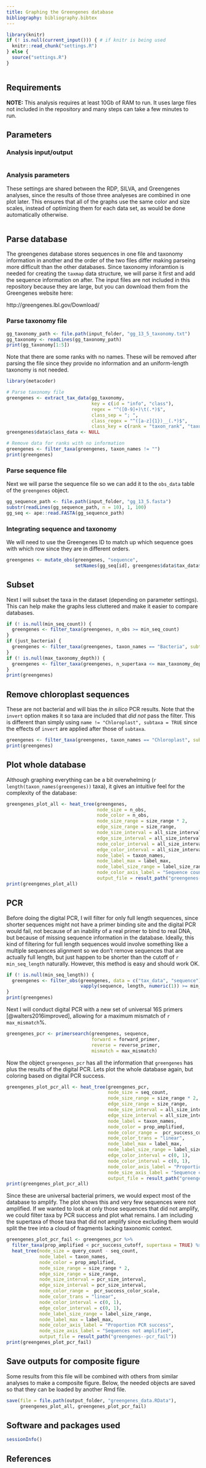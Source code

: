 ```yaml
---
title: Graphing the Greengenes database
bibliography: bibliography.bibtex
---
```


```r
library(knitr)
if (! is.null(current_input())) { # if knitr is being used
  knitr::read_chunk("settings.R")
} else {
  source("settings.R")
}
```

```r
```

## Requirements 

**NOTE:** This analysis requires at least 10Gb of RAM to run.
It uses large files not included in the repository and many steps can take a few minutes to run. 

## Parameters

### Analysis input/output

```r
```

### Analysis parameters

These settings are shared between the RDP, SILVA, and Greengenes analyses, since the results of those three analyeses are combined in one plot later. 
This ensures that all of the graphs use the same color and size scales, instead of optimizing them for each data set, as would be done automatically otherwise.

```r
```


## Parse database

The greengenes database stores sequences in one file and taxonomy information in another and the order of the two files differ making parseing more difficult than the other databases.
Since taxonomy inforamtion is needed for creating the `taxmap` data structure, we will parse it first and add the sequence information on after.
The input files are not included in this repository because they are large, but you can download them from the Greengenes website here: 

http://greengenes.lbl.gov/Download/

### Parse taxonomy file

```r
gg_taxonomy_path <- file.path(input_folder, "gg_13_5_taxonomy.txt")
gg_taxonomy <- readLines(gg_taxonomy_path)
print(gg_taxonomy[1:5])
```

Note that there are some ranks with no names. 
These will be removed after parsing the file since they provide no information and an uniform-length taxonomy is not needed.

```r
library(metacoder)
```

```r
# Parse taxonomy file
greengenes <- extract_tax_data(gg_taxonomy,
                               key = c(id = "info", "class"),
                               regex = "^([0-9]+)\t(.*)$",
                               class_sep = "; ",
                               class_regex = "^([a-z]{1})__(.*)$",
                               class_key = c(rank = "taxon_rank", "taxon_name"))
greengenes$data$class_data <- NULL

# Remove data for ranks with no information
greengenes <- filter_taxa(greengenes, taxon_names != "")
print(greengenes)
```


### Parse sequence file

Next we will parse the sequence file so we can add it to the `obs_data` table of the `greengenes` object.

```r
gg_sequence_path <- file.path(input_folder, "gg_13_5.fasta")
substr(readLines(gg_sequence_path, n = 10), 1, 100)
gg_seq <- ape::read.FASTA(gg_sequence_path)
```

### Integrating sequence and taxonomy

We will need to use the Greengenes ID to match up which sequence goes with which row since they are in different orders.

```r
greengenes <- mutate_obs(greengenes, "sequence",
                         setNames(gg_seq[id], greengenes$data$tax_data$taxon_id))
```


## Subset

Next I will subset the taxa in the dataset (depending on parameter settings). 
This can help make the graphs less cluttered and make it easier to compare databases. 

```r
if (! is.null(min_seq_count)) {
  greengenes <- filter_taxa(greengenes, n_obs >= min_seq_count)
}
if (just_bacteria) {
  greengenes <- filter_taxa(greengenes, taxon_names == "Bacteria", subtaxa = TRUE)
}
if (! is.null(max_taxonomy_depth)) {
  greengenes <- filter_taxa(greengenes, n_supertaxa <= max_taxonomy_depth)
}
print(greengenes)
```


## Remove chloroplast sequences

These are not bacterial and will bias the *in silico* PCR results.
Note that the `invert` option makes it so taxa are included that *did not* pass the filter. 
This is different than simply using `name != "Chloroplast", subtaxa = TRUE` since the effects of `invert` are applied after those of `subtaxa`.

```r
greengenes <- filter_taxa(greengenes, taxon_names == "Chloroplast", subtaxa = TRUE, invert = TRUE)
print(greengenes)
```


## Plot whole database

Although graphing everything can be a bit overwhelming (`r length(taxon_names(greengenes))` taxa), it gives an intuitive feel for the complexity of the database:

```r
greengenes_plot_all <- heat_tree(greengenes, 
                                 node_size = n_obs,
                                 node_color = n_obs,
                                 node_size_range = size_range * 2,
                                 edge_size_range = size_range,
                                 node_size_interval = all_size_interval,
                                 edge_size_interval = all_size_interval,
                                 node_color_interval = all_size_interval,
                                 edge_color_interval = all_size_interval,
                                 node_label = taxon_names,
                                 node_label_max = label_max,
                                 node_label_size_range = label_size_range,
                                 node_color_axis_label = "Sequence count",
                                 output_file = result_path("greengenes--all"))
print(greengenes_plot_all)
```


## PCR

Before doing the digital PCR, I will filter for only full length sequences, since shorter sequences might not have a primer binding site and the digital PCR would fail, not because of an inability of a real primer to bind to real DNA, but because of missing sequence information in the database. 
Ideally, this kind of filtering for full length sequences would involve something like a multiple sequences alignment so we don't remove sequences that are actually full length, but just happen to be shorter than the cutoff of `r min_seq_length` naturally.
However, this method is easy and should work OK.

```r
if (! is.null(min_seq_length)) {
  greengenes <- filter_obs(greengenes, data = c("tax_data", "sequence"), drop_taxa = TRUE,
                           vapply(sequence, length, numeric(1)) >= min_seq_length)
}
print(greengenes)
```

Next I will conduct digital PCR with a new set of universal 16S primers [@walters2016improved], allowing for a maximum mismatch of `r max_mismatch`%.

```r
greengenes_pcr <- primersearch(greengenes, sequence,
                               forward = forward_primer,
                               reverse = reverse_primer,
                               mismatch = max_mismatch)
```

Now the object `greengenes_pcr` has all the information that `greengenes` has plus the results of the digital PCR.
Lets plot the whole database again, but coloring based on digital PCR success.

```r
greengenes_plot_pcr_all <- heat_tree(greengenes_pcr,
                                     node_size = seq_count,
                                     node_size_range = size_range * 2,
                                     edge_size_range = size_range,
                                     node_size_interval = all_size_interval,
                                     edge_size_interval = all_size_interval,
                                     node_label = taxon_names,
                                     node_color = prop_amplified,
                                     node_color_range =  pcr_success_color_scale,
                                     node_color_trans = "linear",
                                     node_label_max = label_max,
                                     node_label_size_range = label_size_range,
                                     edge_color_interval = c(0, 1),
                                     node_color_interval = c(0, 1),
                                     node_color_axis_label = "Proportion PCR success",
                                     node_size_axis_label = "Sequence count",
                                     output_file = result_path("greengenes--pcr_all"))
print(greengenes_plot_pcr_all)
```

Since these are universal bacterial primers, we would expect most of the database to amplify.
The plot shows this and very few sequences were not amplified.
If we wanted to look at only those sequences that did not amplify, we could filter taxa by PCR success and plot what remains. 
I am including the supertaxa of those taxa that did not amplify since excluding them would split the tree into a cloud of fragments lacking taxonomic context.

```r
greengenes_plot_pcr_fail <- greengenes_pcr %>%
  filter_taxa(prop_amplified < pcr_success_cutoff, supertaxa = TRUE) %>%
  heat_tree(node_size = query_count - seq_count,
            node_label = taxon_names,
            node_color = prop_amplified,
            node_size_range = size_range * 2,
            edge_size_range = size_range,
            node_size_interval = pcr_size_interval,
            edge_size_interval = pcr_size_interval,
            node_color_range =  pcr_success_color_scale,
            node_color_trans = "linear",
            node_color_interval = c(0, 1),
            edge_color_interval = c(0, 1),
            node_label_size_range = label_size_range,
            node_label_max = label_max,
            node_color_axis_label = "Proportion PCR success",
            node_size_axis_label = "Sequences not amplified",
            output_file = result_path("greengenes--pcr_fail"))
print(greengenes_plot_pcr_fail)
```

## Save outputs for composite figure

Some results from this file will be combined with others from similar analyses to make a composite figure.
Below, the needed objects are saved so that they can be loaded by another Rmd file.

```r
save(file = file.path(output_folder, "greengenes_data.RData"),
     greengenes_plot_all, greengenes_plot_pcr_fail)
```

## Software and packages used

```r
sessionInfo()
```


## References